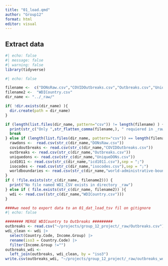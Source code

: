 ```yaml
---
title: "01_load.qmd"
author: "Group12"
format: html
editor: visual
---
```


## Extract data

```r

#| echo: false
#| message: false
#| warning: false
library(tidyverse)

```

```r
#| echo: false

filename <-  c("DONsRaw.csv","COVIDOutbreaks.csv","Outbreaks.csv","UniqueDONs.csv","icd1011.csv","isocodes.csv","WDICountry.csv", "world-administrative-boundaries.csv")
filename2 <-  "WDICountry.csv"
dir_name <- "../_raw/"

if( !dir.exists(dir_name) ){
  dir.create(path = dir_name)
}

if (length(list.files(dir_name, pattern="csv")) != length(filename) ) {
  print(str_c("Only ",str_flatten_comma(filename,), " requiered in _raw folder"))
  break
} else if (length(list.files(dir_name, pattern="csv")) == length(filename)) { 
  rawdons <-  read.csv(str_c(dir_name,"DONsRaw.csv"))
  covidoutbreaks <- read.csv(str_c(dir_name,"COVIDOutbreaks.csv"))
  outbreaks <- read.csv(str_c(dir_name,"Outbreaks.csv"))
  uniquedons <- read.csv(str_c(dir_name,"UniqueDONs.csv"))
  icd1011 <- read.csv(str_c(dir_name,"icd1011.csv"),sep = ";")
  isocodes <- read.csv(str_c(dir_name,"isocodes.csv"),sep = ";")
  worldboundaries <- read.csv(str_c(dir_name,"world-administrative-boundaries.csv"),sep = ";")
}
if ( !file.exists(str_c(dir_name, filename2))) {
  print("No file named WDI_CSV exists in directory _raw")
} else if ( file.exists(str_c(dir_name, filename2)) ){
  wdi <- read.csv((str_c(dir_name,"WDICountry.csv")))
}


```

```r
####we need to export data to an 01_dat_load_tsv fil on gitignore
#| echo: false

######## MERGE WDICountry to Outbreaks #########
outbreaks <- read.csv("~/projects/group_12_project/_raw/Outbreaks.csv") #this line can be deleted. WE NEED TO CHECK FILE NAMES ARE ALIGNED
wdi_clean <- wdi |> 
  select(Country.Code, Income.Group) |> 
  rename(iso3 = Country.Code) |> 
  filter(Income.Group !="")
outbreaks_wdi <-  
  left_join(outbreaks, wdi_clean, by = "iso3")
write.csv(outbreaks_wdi, "~/projects/group_12_project/_raw/outbreaks_wdi.csv")

```
